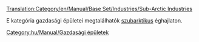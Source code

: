 [[Translation:Category/en/Manual/Base Set/Industries/Sub-Arctic Industries]]

E kategória gazdasági épületei megtalálhatók [[hu/Manual/Éghajlatok|szubarktikus]] éghajlaton.

[[Category:hu/Manual/Gazdasági épületek]]